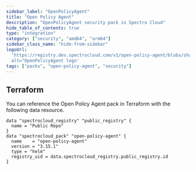 ```yaml
---
sidebar_label: "OpenPolicyAgent"
title: "Open Policy Agent"
description: "OpenPolicyAgent security pack in Spectro Cloud"
hide_table_of_contents: true
type: "integration"
category: ["security", "amd64", "arm64"]
sidebar_class_name: "hide-from-sidebar"
logoUrl:
  'https://registry.dev.spectrocloud.com/v1/open-policy-agent/blobs/sha256:fcbad202dc9ca5e7a756562d8f9fc180ee77474034447dabc302d8a5a2bbe148?type=image.webp"
  alt="OpenPolicyAgent logo'
tags: ["packs", "open-policy-agent", "security"]
---
```


<Redirect to="/integrations/packs/?pack=docs/docs-content/integrations/open-policy-agent" />

## Terraform

You can reference the Open Policy Agent pack in Terraform with the following data resource.

```hcl
data "spectrocloud_registry" "public_registry" {
  name = "Public Repo"
}
data "spectrocloud_pack" "open-policy-agent" {
  name    = "open-policy-agent"
  version = "3.15.1"
  type = "helm"
  registry_uid = data.spectrocloud_registry.public_registry.id
}
```
